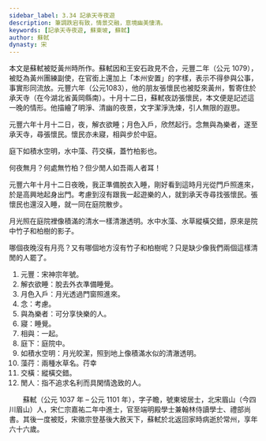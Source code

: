 ```yaml
---
sidebar_label: 3.34 記承天寺夜遊
description: 筆調跌宕有致，情景交融，意境幽美悽清。
keywords: [記承天寺夜遊, 蘇東坡, 蘇軾]
author: 蘇軾
dynasty: 宋
---
```


<Intro>

本文是蘇軾被貶黃州時所作。蘇軾因和王安石政見不合，元豐二年（公元 1079），被貶為黃州團練副使，在官銜上還加上「本州安置」的字樣，表示不得參與公事，事實形同流放。元豐六年（公元1083），他的朋友張懷民也被貶來黃州，暫寄住於承天寺（在今湖北省黃岡縣南）。十月十二日，蘇軾夜訪張懷民，本文便是記述這一晚的情形。他描繪了明淨、清幽的夜景，文字潔淨洗煉，引人無限的遐思。

</Intro>

<MainText>

<div className="main prose">

元豐六年十月十二日，夜，解衣欲睡；月色入戶，欣然起行。念無與為樂者，遂至承天寺，尋張懷民。懷民亦未寢，相與步於中庭。

庭下如積水空明，水中藻、荇交橫，蓋竹柏影也。

何夜無月？何處無竹柏？但少閒人如吾兩人者耳！

</div>

</MainText>

<Translation>

元豐六年十月十二日夜晚，我正準備脫衣入睡，剛好看到這時月光從門戶照進來，於是高興地起身出門。考慮到沒有跟我一起遊樂的人，就到承天寺尋找張懷民。張懷民也還沒入睡，就一同在庭院散步。

月光照在庭院裡像積滿的清水一樣清澈透明。水中水藻、水草縱橫交錯，原來是院中竹子和柏樹的影子。

哪個夜晚沒有月亮？又有哪個地方沒有竹子和柏樹呢？只是缺少像我們兩個這樣清閒的人罷了。

</Translation>

<Dictionary>

1. 元豐：宋神宗年號。
2. 解衣欲睡：脫去外衣準備睡覺。
3. 月色入戶：月光透過門窗照進來。
4. 念：考慮。
5. 與為樂者：可分享快樂的人。
6. 寢：睡覺。
7. 相與：一起。
8. 庭下：庭院中。
9. 如積水空明：月光皎潔，照到地上像積滿水似的清澈透明。
10. 藻荇：兩種水草名。荇<Jypt py="hang6">幸</Jypt>
11. 交橫：縱橫交錯。
12. 閒人：指不追求名利而具閑情逸致的人。

</Dictionary>

<Media>
  <Tabs>
    <TabItem value="作者動畫">
      <Youtube id="xW6Xhvf8RcY" />
    </TabItem>
  </Tabs>
</Media>

<Biography>
 
　　蘇軾（公元 1037 年 – 公元 1101 年），字子瞻，號東坡居士，北宋眉山（今四川眉山）人，宋仁宗嘉祐二年中進士，官至端明殿學士兼翰林侍讀學士、禮部尚書。其後一度被貶，宋徽宗登基後大赦天下，蘇軾於北返回家時病逝於常州，享年六十六歲。

</Biography>